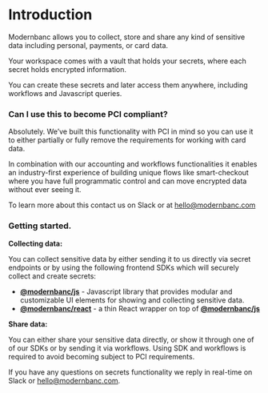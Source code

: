 # **Introduction**

Modernbanc allows you to collect, store and share any kind of sensitive data including personal, payments, or card data.

Your workspace comes with a vault that holds your secrets, where each secret holds encrypted information.

You can create these secrets and later access them anywhere, including workflows and Javascript queries.

### Can I use this to become PCI compliant?

Absolutely. We’ve built this functionality with PCI in mind so you can use it to either partially or fully remove the requirements for working with card data.

In combination with our accounting and workflows functionalities it enables an industry-first experience of building unique flows like smart-checkout where you have full programmatic control and can move encrypted data without ever seeing it.

To learn more about this contact us on Slack or at [hello@modernbanc.com](mailto:hello@modernbanc.com)

### Getting started.

**Collecting data:**

You can collect sensitive data by either sending it to us directly via secret endpoints or by using the following frontend SDKs which will securely collect and create secrets:

- **[@modernbanc/js](https://www.npmjs.com/package/@modernbanc/js)** - Javascript library that provides modular and customizable UI elements for showing and collecting sensitive data.
- **[@modernbanc/react](https://www.npmjs.com/package/@modernbanc/react)** - a thin React wrapper on top of **[@modernbanc/js](https://www.npmjs.com/package/@modernbanc/js)**

**Share data:**

You can either share your sensitive data directly, or show it through one of of our SDKs or by sending it via workflows. Using SDK and workflows is required to avoid becoming subject to PCI requirements.

If you have any questions on secrets functionality we reply in real-time on Slack or [hello@modernbanc.com](mailto:hello@modernbanc.com).
